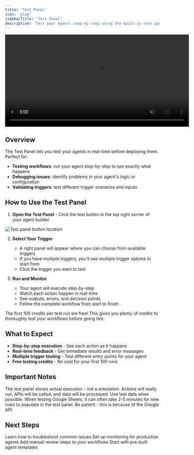 ```yaml
---
title: 'Test Panel'
icon: 'play'
sidebarTitle: 'Test Panel'
description: 'Test your agents step-by-step using the built-in test panel with free credits and real-time monitoring'
---
```


<div style={{ display: 'flex', justifyContent: 'center', margin: '2rem 0' }}>
  <div className="video-card">
    <video
      src="https://lindy-docs-content.nyc3.digitaloceanspaces.com/Test%20Panel.mp4"
      width="600"
      autoPlay
      muted
      loop
      playsInline
      style={{ display: 'block', width: '100%', borderRadius: '16px' }}
    />
  </div>
</div>

## Overview

The Test Panel lets you test your agents in real-time before deploying them. Perfect for:

- **Testing workflows**: run your agent step-by-step to see exactly what happens
- **Debugging issues**: identify problems in your agent's logic or configuration  
- **Validating triggers**: test different trigger scenarios and inputs

## How to Use the Test Panel

1. **Open the Test Panel** - Click the test button in the top right corner of your agent builder

<Frame>
  <img src="/lindy-brand-assets/test-panel-button.png" alt="Test panel button location" />
</Frame>

2. **Select Your Trigger** 
   - A right panel will appear where you can choose from available triggers
   - If you have multiple triggers, you'll see multiple trigger options to start from
   - Click the trigger you want to test

3. **Run and Monitor** 
   - Your agent will execute step-by-step
   - Watch each action happen in real-time
   - See outputs, errors, and decision points
   - Follow the complete workflow from start to finish

<Tip>
The first 100 credits per test run are free! This gives you plenty of credits to thoroughly test your workflows before going live.
</Tip>

## What to Expect

- **Step-by-step execution** - See each action as it happens
- **Real-time feedback** - Get immediate results and error messages
- **Multiple trigger testing** - Test different entry points for your agent
- **Free testing credits** - No cost for your first 100 runs

## Important Notes

<AccordionGroup>

  <Accordion title="Real-time Testing">
    The test panel shows actual execution - not a simulation. Actions will really run, APIs will be called, and data will be processed. Use test data when possible.
  </Accordion>

  <Accordion title="Google Sheets Testing">
    When testing Google Sheets, it can often take 2-5 minutes for new rows to populate in the test panel. Be patient - this is because of the Google API.
  </Accordion>
</AccordionGroup>

## Next Steps

<CardGroup cols={2}>
  <Card title="Debugging" icon="bug" href="/testing/debugging">
    Learn how to troubleshoot common issues
  </Card>
  
  <Card title="Monitoring Your Agents" icon="chart-line" href="/testing/monitoring-your-agents">
    Set up monitoring for production agents
  </Card>
  
  <Card title="Human in the Loop" icon="user" href="/testing/human-in-the-loop">
    Add manual review steps to your workflows
  </Card>
  
  <Card title="Agent Templates" icon="template" href="/fundamentals/lindy-101/templates">
    Start with pre-built agent templates
  </Card>
</CardGroup>